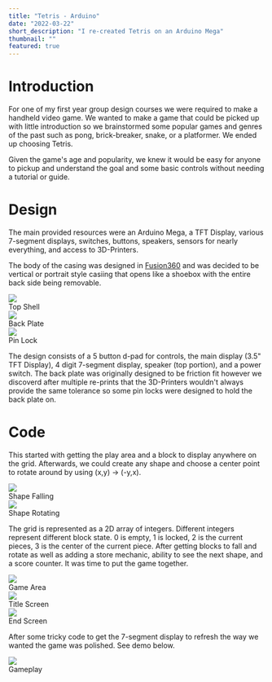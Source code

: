 ```yaml
---
title: "Tetris - Arduino"
date: "2022-03-22"
short_description: "I re-created Tetris on an Arduino Mega"
thumbnail: ""
featured: true
---
```


# Introduction
For one of my first year group design courses we were required to make a handheld video game. We wanted to make a game that could be picked up with little introduction so we brainstormed some popular games and genres of the past such as pong, brick-breaker, snake, or a platformer. We ended up choosing Tetris.

Given the game's age and popularity, we knew it would be easy for anyone to pickup and understand the goal and some basic controls without needing a tutorial or guide.

# Design
The main provided resources were an Arduino Mega, a TFT Display, various 7-segment displays, switches, buttons, speakers, sensors for nearly everything, and access to 3D-Printers.

The body of the casing was designed in [Fusion360](https://www.autodesk.com/ca-en/products/fusion-360/overview) and was decided to be vertical or portrait style casiing that opens like a shoebox with the entire back side being removable.

<div class="my-0 flex md:flex-row flex-col justify-evenly">
    <div class="px-4">
        <img class="mb-0" src="/Tetris/top_shell_v12%20v4.png"/>
        <div class="text-center">Top Shell</div>
    </div>
    <div class="px-4">
        <img class="mb-0" src="/Tetris/back_plate_v3%20v4.png"/>
        <div class="text-center">Back Plate</div>
    </div>
    <div class="px-4">
        <img class="mb-0" src="/Tetris/joint%20v11.png"/>
        <div class="text-center">Pin Lock</div>
    </div>
</div>

The design consists of a 5 button d-pad for controls, the main display (3.5" TFT Display), 4 digit 7-segment display, speaker (top portion), and a power switch. The back plate was originally designed to be friction fit however we discoverd after multiple re-prints that the 3D-Printers wouldn't always provide the same tolerance so some pin locks were designed to hold the back plate on.

# Code
This started with getting the play area and a block to display anywhere on the grid. Afterwards, we could create any shape and choose a center point to rotate around by using (x,y) -> (-y,x).

<div class="my-0 flex md:flex-row flex-col justify-center">
    <div class="px-4">
        <img class="mb-0 w-3/4 mx-auto" src="/Tetris/block_falling.gif"/>
        <div class="text-center">Shape Falling</div>
    </div>
    <div class="px-4">
        <img class="mb-0 w-3/4 mx-auto" src="/Tetris/block_rotating.gif"/>
        <div class="text-center">Shape Rotating</div>
    </div>
</div>

The grid is represented as a 2D array of integers. Different integers represent different block state. 0 is empty, 1 is locked, 2 is the current pieces, 3 is the center of the current piece. After getting blocks to fall and rotate as well as adding a store mechanic, ability to see the next shape, and a score counter. It was time to put the game together.

<div class="my-0 flex md:flex-row flex-col justify-center">
    <div class="px-4">
        <img class="mb-0 w-3/4 mx-auto" src="/Tetris/game_area.jpg"/>
        <div class="text-center">Game Area</div>
    </div>
    <div class="px-4">
        <img class="mb-0 w-3/4 mx-auto" src="/Tetris/"/>
        <div class="text-center">Title Screen</div>
    </div>
    <div class="px-4">
        <img class="mb-0 w-3/4 mx-auto" src="/Tetris/"/>
        <div class="text-center">End Screen</div>
    </div>
</div>

After some tricky code to get the 7-segment display to refresh the way we wanted the game was polished. See demo below.

<div class="px-4">
        <img class="mb-0 w-3/4 mx-auto" src="/Tetris/"/>
        <div class="text-center">Gameplay</div>
</div>


